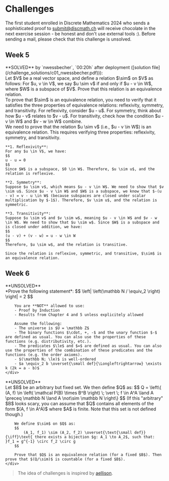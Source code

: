 
# Challenges

The first student enrolled in Discrete Mathematics 2024 who sends a sophisticated proof to [submit@discmath.ch](mailto:submit@discmath.ch) will receive chocolate in the next exercise session - be honest and don't use external tools :). 
Before sending a mail, please check that this challenge is unsolved.


## Week 5
<Callout type='info' emoji="🔓">
**SOLVED** by `nwessbecher`, `00:20h` after deployment ([solution file](/challenge_solutions/c01_nwessbecher.pdf))):
<Problem title="Equivalence Relation on Vector Spaces" source="Tobias Steinbrecher">
  <div label="question">
    Let $V$ be a real vector space, and define a relation $\sim$ on $V$ as follows: For $u, v \in V$, we say $u \sim v$ if and only if $u - v \in W$, where $W$ is a subspace of $V$. Prove that this relation is an equivalence relation.
  </div>
  <div label="hint">
    To prove that $\sim$ is an equivalence relation, you need to verify that it satisfies the three properties of equivalence relations: reflexivity, symmetry, and transitivity. For reflexivity, consider $u - u$. For symmetry, think about how $u - v$ relates to $v - u$. For transitivity, check how the condition $u - v \in W$ and $v - w \in W$ combine.
  </div>
  <div label="answer">
    We need to prove that the relation $u \sim v$ (i.e., $u - v \in W$) is an equivalence relation. This requires verifying three properties: reflexivity, symmetry, and transitivity.

    **1. Reflexivity**:  
    For any $u \in V$, we have:
    $$
    u - u = 0
    $$
    Since $W$ is a subspace, $0 \in W$. Therefore, $u \sim u$, and the relation is reflexive.

    **2. Symmetry**:  
    Suppose $u \sim v$, which means $u - v \in W$. We need to show that $v \sim u$. Since $u - v \in W$ and $W$ is a subspace, we know that $-(u - v) = v - u \in W$ (because subspaces are closed under scalar multiplication by $-1$). Therefore, $v \sim u$, and the relation is symmetric.

    **3. Transitivity**:  
    Suppose $u \sim v$ and $v \sim w$, meaning $u - v \in W$ and $v - w \in W$. We need to show that $u \sim w$. Since $W$ is a subspace and is closed under addition, we have:
    $$
    (u - v) + (v - w) = u - w \in W
    $$
    Therefore, $u \sim w$, and the relation is transitive.

    Since the relation is reflexive, symmetric, and transitive, $\sim$ is an equivalence relation.
  </div>
</Problem>
</Callout>


## Week 6
<Callout type='info' emoji="🔒">
**UNSOLVED**
<Problem title="Two be or not two be" source="Yannick Funke, Max Obreiter">
    <div label="question">
        *Prove the following statement*:
        $$
            \left| \left(\mathbb N / \equiv_2 \right) \right| = 2
        $$

        You are **NOT** allowed to use:
        - Proof by Induction
        - Results from Chapter 4 and 5 unless explicitely allowed

        Assume the following:
        - The universe is $U = \mathbb Z$
        - The binary functions $\cdot, +, -$ and the unary function $-$ are defined as usual. You can also use the properties of these functions (e.g. distributivity, etc.).
        - The predicates $\le$ and $=$ are defined as usual. You can also use the properties of the combination of these predicates and the functions (e.g. the order axioms).
        - $(\mathbb N; \le)$ is well-ordered
        - $a \equiv_2 b \overset{\small def}{\Longleftrightarrow} \exists k (2k = a - b)$
    </div>
</Problem>
</Callout>

<Callout type='info' emoji="🔒">
**UNSOLVED**
<Problem title="Counting the Uncountable" source="Yannick Funke">
    <div label="question">
        Let $B$ be an arbitrary but fixed set. We then define $Q$ as:
        $$
            Q = \left\{ (A, f) \in \left( \mathcal P(B) \times B^B \right) \; \vert \; f \in A^A \land A \preceq \mathbb N \land A \not\sim \mathbb N \right\}
        $$
        (If this "arbitrary" $B$ looks scary, you can assume that $Q$ contains all elements of the form $(A, f \in A^A)$ where $A$ is finite. Note that this set is not defined though.)
        
        We define $\sim$ on $Q$ as:
        $$
            (A_1, f_1) \sim (A_2, f_2) \overset{\text{\small def}}{\iff}\text{ there exists a bijection $g: A_1 \to A_2$, such that: }f_1 = g^{-1} \circ f_2 \circ g
        $$
        
        Prove that $Q$ is an equivalence relation (for a fixed $B$). Then prove that $(Q/\sim)$ is countable (for a fixed $B$).
    </div>
</Problem>
</Callout>

> The idea of challenges is inspired by [aellison](https://n.ethz.ch/~aellison/dm2022/).
